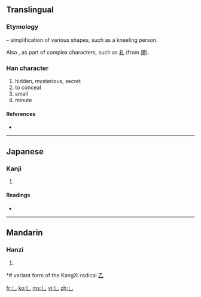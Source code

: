 {{also|し}}
==Translingual==
{{stroke order|type=animate}}
===Etymology===
{{liushu|p}} – simplification of various shapes, such as a kneeling person.

Also {{Han simp|豊}}, as part of complex characters, such as [[礼]] (from [[禮]]).

===Han character===
{{Han char|rn=5|rad=乙|as=00|sn=1|four=|canj=中山 (LU), X中山 (XLU)}}

# hidden, mysterious, secret
# to conceal
# small
# minute

====References====
* {{Han ref|kx=0083.170|dkj=00163|hdz=10048.041|uh=4E5A|ud=20058}}

----

==Japanese==

===Kanji===
{{ja-kanji|grade=|rs=乙00}}

# {{defn|Japanese|sort=乙00}}

====Readings====
* {{ja-readings|on=[[いん]] (in), [[おん]] (on)|kun=[[かくれる]] (kakureru)}}

----

==Mandarin==

===Hanzi===
{{cmn-hanzi|pin=[[yǐn]] ([[yin3]])|wg=yin<sup>3</sup>}}

# {{defn|Mandarin|sort=乙00}}

*# variant form of the KangXi radical [[Index:Chinese radical/乙|乙]]

[[fr:乚]]
[[ko:乚]]
[[ms:乚]]
[[vi:乚]]
[[zh:乚]]